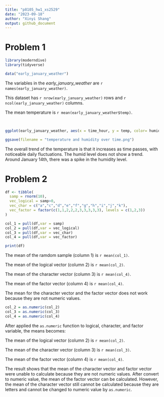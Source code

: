 ```yaml
---
title: "p8105_hw1_xs2529"
date: "2023-09-18"
author: "Xinyi Shang"
output: github_document
---
```


# Problem 1

```r
library(moderndive)
library(tidyverse)

data("early_january_weather")
```

The variables in the *early_january_weather* are `r names(early_january_weather)`.

This dataset has `r nrow(early_january_weather)` rows and `r ncol(early_january_weather)` columns. 

The mean temperature is `r mean(early_january_weather$temp)`.

<br>
```r

ggplot(early_january_weather, aes(x = time_hour, y = temp, color= humid)) + geom_point()

ggsave(filename = "temperature and humidity over time.png")

```
The overall trend of the temperature is that it increases as time passes, with noticeable daily fluctuations. The humid level does not show a trend. Around January 14th, there was a spike in the humidity level. 

# Problem 2

```r

df <- tibble(
  samp = rnorm(10),
  vec_logical = samp>0,
  vec_char = c("a","c","d","e","f","g","h","i","j","k"),
  vec_factor = factor(c(1,1,2,2,2,3,3,3,3,3), levels = c(1,2,3))
)

col_1 = pull(df,var = samp)
col_2 = pull(df,var = vec_logical)
col_3 = pull(df,var = vec_char)
col_4 = pull(df,var = vec_factor)

print(df)

```

The mean of the ramdom sample (column 1) is `r mean(col_1)`.

The mean of the logical vector (column 2) is `r mean(col_2)`.

The mean of the character vector (column 3) is `r mean(col_4)`.

The mean of the factor vector (column 4) is `r mean(col_4)`.

The mean for the character vector and the factor vector does not work because they are not numeric values. 

```r
col_2 = as.numeric(col_2)
col_3 = as.numeric(col_3)
col_4 = as.numeric(col_4)
```

After applied the `as.numeric` function to logical, character, and factor variable, the means becomes:

The mean of the logical vector (column 2) is `r mean(col_2)`.

The mean of the character vector (column 3) is `r mean(col_3)`.

The mean of the factor vector (column 4) is `r mean(col_4)`.

The result shows that the mean of the character vector and factor vector were unable to calculate because they are not numeric values. After convert to numeric value, the mean of the factor vector can be calculated. However, the mean of the character vector still cannot be calculated because they are letters and cannot be changed to numeric value by `as.numeric`.





